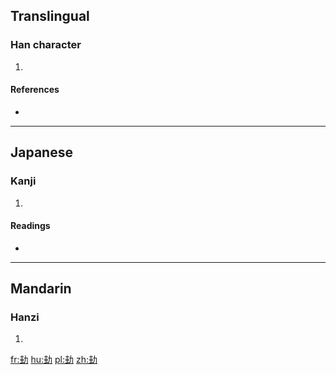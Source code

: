 ==Translingual==

===Han character===
{{Han char|rn=19|rad=力|as=06|sn=8|four=|canj=土土大尸 (GGKS), X土土大尸 (XGGKS)|ids=⿰[[圭]][[力]]}}

# {{defn|Han|sort=力06}}

====References====
* {{Han ref|kx=0147.110|dkj=02333|hdz=10369.100|uh=52B8|ud=21176}}

----

==Japanese==

===Kanji===
{{ja-kanji|grade=|rs=力06}}

# {{defn|lang=ja|sort=力06}}

====Readings====
* {{ja-readings|on=[[あい]] (ai), [[あ]] (a)|kun=[[せまる]] (semaru)}}

----

==Mandarin==

===Hanzi===
{{cmn-hanzi|pin=[[wā]] ([[wa1]])|wg=wa<sup>1</sup>}}

# {{defn|lang=cmn|sort=力06}}

[[fr:劸]]
[[hu:劸]]
[[pl:劸]]
[[zh:劸]]